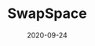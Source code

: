 ---
title: SwapSpace
category: Exchanges & wallet
status: publish
date: 2020-09-24
slug: A short description for this item
website: https://simpleswap.io/?to=iotx&amount=0.1
twitter:
logo:
featured_img: https://wp.gcap1.iotex.io/wp-content/uploads/2020/09/swapspace.png
telegram:
---